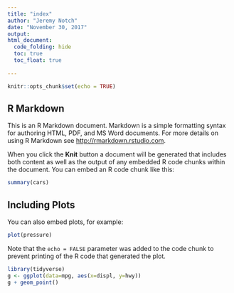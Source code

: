 ```yaml
---
title: "index"
author: "Jeremy Notch"
date: "November 30, 2017"
output: 
html_document:
  code_folding: hide
  toc: true
  toc_float: true
  
---
```


```r
knitr::opts_chunk$set(echo = TRUE)
```

## R Markdown

This is an R Markdown document. Markdown is a simple formatting syntax for authoring HTML, PDF, and MS Word documents. For more details on using R Markdown see <http://rmarkdown.rstudio.com>.

When you click the **Knit** button a document will be generated that includes both content as well as the output of any embedded R code chunks within the document. You can embed an R code chunk like this:

```r
summary(cars)
```

## Including Plots

You can also embed plots, for example:

```r
plot(pressure)
```

Note that the `echo = FALSE` parameter was added to the code chunk to prevent printing of the R code that generated the plot.

```r

library(tidyverse)
g <- ggplot(data=mpg, aes(x=displ, y=hwy))
g + geom_point()
```

